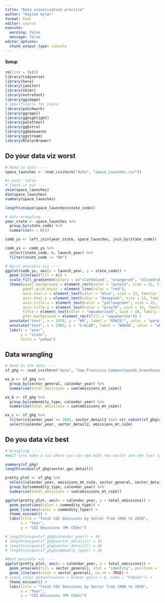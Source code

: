 ```yaml
---
title: "Data vizualization practice"
author: "Haylee Oyler"
format: html
editor: source
execute:
  warning: false
  message: false
editor_options: 
  chunk_output_type: console
---
```


#### Setup
```r
rm(list = ls())
library(tidyverse)
library(here)
library(janitor)
library(skimr)
library(extrafont)
library(ggimage)
# Specifically for plots:
library(patchwork)
library(ggrepel)
library(gghighlight)
library(paletteer)
library(ggExtra)
library(ggbeeswarm)
library(ggstream)
library(RColorBrewer)
```

## Do your data viz worst

```r
# Read in data ----
space_launches <- read_csv(here("data", "space_launches.csv"))
```

```r
#| eval: false
# Check it out ----
skim(space_launches)
dim(space_launches)
summary(space_launches)

length(unique(space_launches$state_code))
```

```r
# data wrangling ----
year_state <- space_launches %>% 
  group_by(state_code) %>% 
  summarise(n = n())

comb_ys <- left_join(year_state, space_launches, join_by(state_code))

comb_ys <- comb_ys %>% 
  select(state_code, n, launch_year) %>% 
  filter(state_code != "NA")
```

```r
# Worst possible viz ----
ggplot(comb_ys, aes(x = launch_year, y = state_code)) + 
  geom_tile(aes(fill = n)) +
  scale_fill_gradientn(colors = c("slateblue4", "orangered", "olivedrab", "khaki")) +
  theme(panel.background = element_rect(color = "purple", size = 12, fill = "yellow3"),
        panel.grid.major = element_line(color = "red"),
        axis.text.x = element_text(color = "blue", size = 13, family= "Ink Free"),
        axis.text.y = element_text(color = "deeppink", size = 13, family= "Ink Free"),
        axis.title.x = element_text(color = "yellowgreen", size = 15, family= "Segoe Print"),
        axis.title.y = element_text(color = "gray70", size = 15, family= "Segoe Print"),
        title = element_text(color = "aquamarine4", size = 18, family = "Impact"), 
        plot.background = element_rect(fill = "aquamarine")) +
  annotate("text", x = 1970, y = "KR", label = "SPACE!", color = "purple") + 
  annotate("text", x = 2005, y = "I-ELDO", label = "WOWZA", color = "white") +
  labs(x = "year", 
       y = "state", 
       title = "yahoo")

```

## Data wrangling

```r
# Read in the data ----
sf_ghg <- read_csv(here("data", "San_Francisco_Communitywide_Greenhouse_Gas_Inventory.csv")) %>% clean_names()
```

```r
ex_a <- sf_ghg %>% 
  group_by(sector_general, calendar_year) %>% 
  summarise(total_emissions = sum(emissions_mt_co2e))

ex_b <- sf_ghg %>% 
  group_by(commodity_type, calendar_year) %>% 
  summarise(total_emissions = sum(emissions_mt_co2e))

ex_c <- sf_ghg %>% 
  filter(calendar_year >= 2005, sector_detail2 %in% str_subset(sf_ghg$sector_detail2, "PG&E")) %>%
  select(calendar_year, sector_detail2, emissions_mt_co2e)
```

## Do you data viz best

```r
# Wrangling ----
#WAIT lets make a viz where you can see both the sector and the fuel type and how they're changing over time. 

summary(sf_ghg)
length(unique(sf_ghg$sector_gpc_detail))

pretty_plot <- sf_ghg %>% 
  select(calendar_year, emissions_mt_co2e, sector_general, sector_detail1, commodity_type) %>% 
  group_by(commodity_type, calendar_year) %>% 
  summarise(total_emissions = sum(emissions_mt_co2e))
```

```r
ggplot(pretty_plot, aes(x = calendar_year, y = total_emissions)) + 
  geom_point(aes(color = commodity_type)) +
  geom_line(aes(color = commodity_type)) +
  theme_minimal() +
  labs(title = "Total CO2 Emissions by Sector from 1990 to 2020", 
       x = "Year", 
       y = "CO2 Emissions (Mt CO2e)")

# length(unique(sf_ghg$calendar_year)) = 10
# length(unique(sf_ghg$sector_detail1)) = 14
# length(unique(sf_ghg$sector_detail2)) = 46
# length(unique(sf_ghg$commodity_type)) = 20
```


```r
#Best possible viz ----
ggplot(pretty_plot, aes(x = calendar_year, y = total_emissions)) + 
  geom_area(aes(fill = sector_general), stat = "identity", position = "stack", alpha = 0.5, na.rm = TRUE) +
  geom_line(aes(color = sector_general), na.rm = TRUE) +
# scale_color_manual(values = brewer.pal(n = 6, name = "PuBuGn")) +
  theme_minimal() +
  labs(title = "Total CO2 Emissions by Sector from 1990 to 2020", 
       x = "Year", 
       y = "CO2 Emissions (Mt CO2e)")
```

